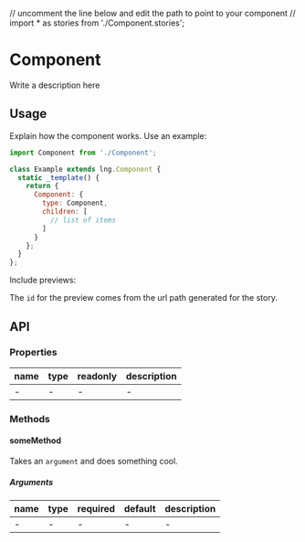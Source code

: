 // uncomment the line below and edit the path to point to your component
// import * as stories from './Component.stories';

# Component

Write a description here

## Usage

Explain how the component works. Use an example:

```js
import Component from './Component';

class Example extends lng.Component {
  static _template() {
    return {
      Component: {
        type: Component,
        children: [
          // list of items
        ]
      }
    };
  }
};
```

Include previews:

<Preview>
  <Story id="column--basic" />
</Preview>

The `id` for the preview comes from the url path generated for the story.

## API

### Properties

name|type|readonly|description
--|--|--|--
-|-|-|-

### Methods

#### someMethod

Takes an `argument` and does something cool.

##### Arguments

name|type|required|default|description
--|--|--|--|--
-|-|-|-|-
